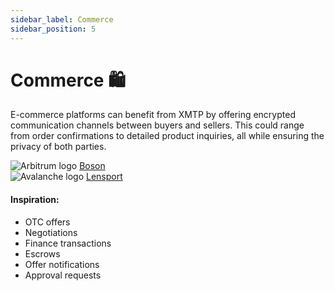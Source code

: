 ```yaml
---
sidebar_label: Commerce
sidebar_position: 5
---
```



# Commerce 🛍️

E-commerce platforms can benefit from XMTP by offering encrypted communication channels between buyers and sellers. This could range from order confirmations to detailed product inquiries, all while ensuring the privacy of both parties.

<div class="chain-list">
  <div class="chain-item">
    <img src={boson} style={{ width: "100px" }} alt="Arbitrum logo" />
    <a href="https://www.bosonprotocol.io/">Boson</a>
  </div>
  <div class="chain-item">
    <img src={lensport} style={{ width: "100px" }} alt="Avalanche logo" />
    <a href="https://lensport.io/">Lensport</a>
  </div>
</div>

#### Inspiration:

- OTC offers
- Negotiations
- Finance transactions
- Escrows
- Offer notifications
- Approval requests

